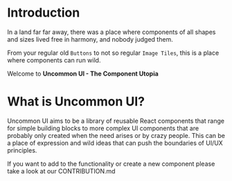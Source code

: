 
<Meta title="Introduction" />

# Introduction

In a land far far away, there was a place where components of all shapes and sizes lived free in harmony, and nobody judged them.

From your regular old `Buttons` to not so regular `Image Tiles`, this is a place where components can run wild.

Welcome to **Uncommon UI - The Component Utopia**

# What is Uncommon UI?

Uncommon UI aims to be a library of reusable React components that range for simple building blocks to more complex UI components that are probably only created when the need arises or by crazy people.
This can be a place of expression and wild ideas that can push the boundaries of UI/UX principles.

If you want to add to the functionality or create a new component please take a look at our CONTRIBUTION.md
